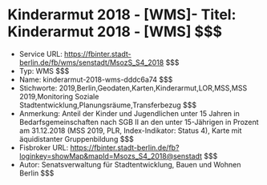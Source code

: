 # Kinderarmut 2018 - [WMS]- Titel: Kinderarmut 2018 - [WMS] $$$
- Service URL: https://fbinter.stadt-berlin.de/fb/wms/senstadt/MsozS_S4_2018 $$$
- Typ: WMS $$$
- Name: kinderarmut-2018-wms-dddc6a74 $$$
- Stichworte: 2019,Berlin,Geodaten,Karten,Kinderarmut,LOR,MSS,MSS 2019,Monitoring Soziale Stadtentwicklung,Planungsräume,Transferbezug $$$
- Anmerkung: Anteil der Kinder und Jugendlichen unter 15 Jahren in Bedarfsgemeinschaften nach SGB II an den unter 15-Jährigen in Prozent am 31.12.2018 (MSS 2019, PLR, Index-Indikator: Status 4), Karte mit äquidistanter Gruppenbildung $$$
- Fisbroker URL: https://fbinter.stadt-berlin.de/fb?loginkey=showMap&mapId=Msozs_S4_2018@senstadt $$$
- Autor: Senatsverwaltung für Stadtentwicklung, Bauen und Wohnen Berlin $$$
